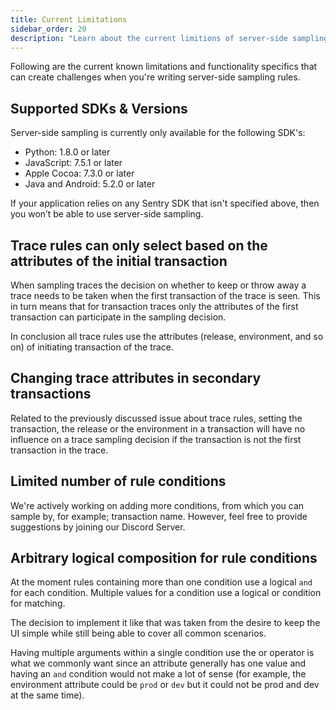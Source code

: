 ```yaml
---
title: Current Limitations
sidebar_order: 20
description: "Learn about the current limitions of server-side sampling."
---
```


Following are the current known limitations and functionality specifics that can create challenges when you're writing server-side sampling rules.

## Supported SDKs & Versions

Server-side sampling is currently only available for the following SDK's:

- Python: 1.8.0 or later
- JavaScript: 7.5.1 or later
- Apple Cocoa: 7.3.0 or later
- Java and Android: 5.2.0 or later

<!-- TO DO version numbers need to be confirmed/updated -->

If your application relies on any Sentry SDK that isn't specified above, then you won’t be able to use server-side sampling.

## Trace rules can only select based on the attributes of the initial transaction

When sampling traces the decision on whether to keep or throw away a trace needs to be taken when the first transaction of the trace is seen. This in turn means that for transaction traces only the attributes of the first transaction can participate in the sampling decision.

In conclusion all trace rules use the attributes (release, environment, and so on) of initiating transaction of the trace.

## Changing trace attributes in secondary transactions

Related to the previously discussed issue about trace rules, setting the transaction, the release or the environment in a transaction will have no influence on a trace sampling decision if the transaction is not the first transaction in the trace.

## Limited number of rule conditions

We're actively working on adding more conditions, from which you can sample by, for example; transaction name. However, feel free to provide suggestions by joining our Discord Server.

## Arbitrary logical composition for rule conditions

At the moment rules containing more than one condition use a logical `and` for each condition. Multiple values for a condition use a logical or condition for matching.

The decision to implement it like that was taken from the desire to keep the UI simple while still being able to cover all common scenarios.

Having multiple arguments within a single condition use the or operator is what we commonly want since an attribute generally has one value and having an `and` condition would not make a lot of sense (for example, the environment attribute could be `prod` or `dev` but it could not be prod and dev at the same time).
